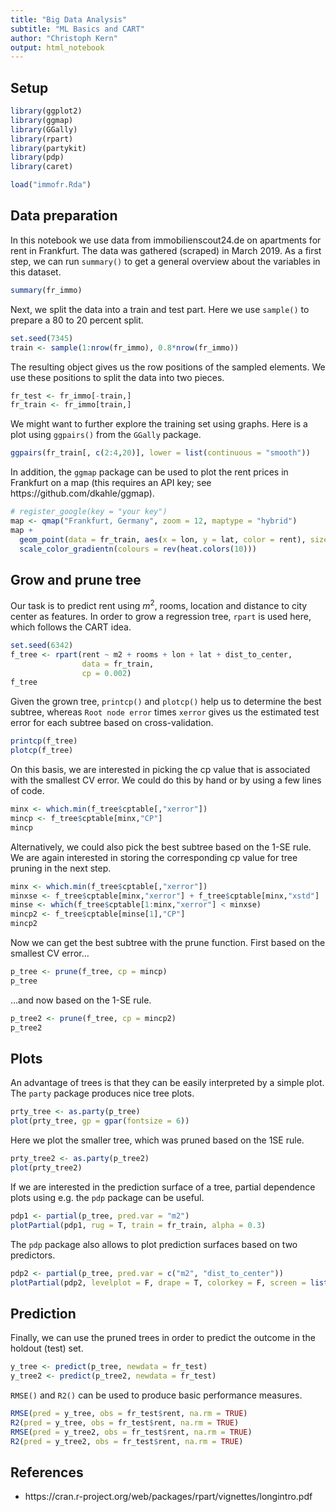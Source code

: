 ```yaml
---
title: "Big Data Analysis"
subtitle: "ML Basics and CART"
author: "Christoph Kern"
output: html_notebook
---
```


## Setup

```r
library(ggplot2)
library(ggmap)
library(GGally)
library(rpart)
library(partykit)
library(pdp)
library(caret)
```

```r
load("immofr.Rda")
```

## Data preparation

In this notebook we use data from immobilienscout24.de on apartments for rent in Frankfurt. The data was gathered (scraped) in March 2019. As a first step, we can run `summary()` to get a general overview about the variables in this dataset.

```r
summary(fr_immo)
```

Next, we split the data into a train and test part. Here we use `sample()` to prepare a 80 to 20 percent split.

```r
set.seed(7345)
train <- sample(1:nrow(fr_immo), 0.8*nrow(fr_immo))
```

The resulting object gives us the row positions of the sampled elements. We use these positions to split the data into two pieces.

```r
fr_test <- fr_immo[-train,]
fr_train <- fr_immo[train,]
```

We might want to further explore the training set using graphs. Here is a plot using `ggpairs()` from the `GGally` package.

```r
ggpairs(fr_train[, c(2:4,20)], lower = list(continuous = "smooth"))
```

In addition, the `ggmap` package can be used to plot the rent prices in Frankfurt on a map (this requires an API key; see https://github.com/dkahle/ggmap).

```r
# register_google(key = "your key")
map <- qmap("Frankfurt, Germany", zoom = 12, maptype = "hybrid")
map + 
  geom_point(data = fr_train, aes(x = lon, y = lat, color = rent), size = 2, alpha = 0.5) +
  scale_color_gradientn(colours = rev(heat.colors(10))) 
```

## Grow and prune tree

Our task is to predict rent using $m^2$, rooms, location and distance to city center as features. In order to grow a regression tree, `rpart` is used here, which follows the CART idea. 

```r
set.seed(6342)
f_tree <- rpart(rent ~ m2 + rooms + lon + lat + dist_to_center, 
                data = fr_train, 
                cp = 0.002)
f_tree
```

Given the grown tree, `printcp()` and `plotcp()` help us to determine the best subtree, whereas `Root node error` times `xerror` gives us the estimated test error for each subtree based on cross-validation. 

```r
printcp(f_tree)
plotcp(f_tree)
```

On this basis, we are interested in picking the cp value that is associated with the smallest CV error. We could do this by hand or by using a few lines of code.

```r
minx <- which.min(f_tree$cptable[,"xerror"])
mincp <- f_tree$cptable[minx,"CP"]
mincp
```

Alternatively, we could also pick the best subtree based on the 1-SE rule. We are again interested in storing the corresponding cp value for tree pruning in the next step.

```r
minx <- which.min(f_tree$cptable[,"xerror"])
minxse <- f_tree$cptable[minx,"xerror"] + f_tree$cptable[minx,"xstd"]
minse <- which(f_tree$cptable[1:minx,"xerror"] < minxse)
mincp2 <- f_tree$cptable[minse[1],"CP"]
mincp2
```

Now we can get the best subtree with the prune function. First based on the smallest CV error...

```r
p_tree <- prune(f_tree, cp = mincp)
p_tree
```

...and now based on the 1-SE rule.

```r
p_tree2 <- prune(f_tree, cp = mincp2)
p_tree2
```

## Plots

An advantage of trees is that they can be easily interpreted by a simple plot. The `party` package produces nice tree plots.

```r
prty_tree <- as.party(p_tree)
plot(prty_tree, gp = gpar(fontsize = 6))
```

Here we plot the smaller tree, which was pruned based on the 1SE rule. 

```r
prty_tree2 <- as.party(p_tree2)
plot(prty_tree2)
```

If we are interested in the prediction surface of a tree, partial dependence plots using e.g. the `pdp` package can be useful.

```r
pdp1 <- partial(p_tree, pred.var = "m2")
plotPartial(pdp1, rug = T, train = fr_train, alpha = 0.3)
```

The `pdp` package also allows to plot prediction surfaces based on two predictors.

```r
pdp2 <- partial(p_tree, pred.var = c("m2", "dist_to_center"))
plotPartial(pdp2, levelplot = F, drape = T, colorkey = F, screen = list(z = 40, x = -60))
```

## Prediction

Finally, we can use the pruned trees in order to predict the outcome in the holdout (test) set.

```r
y_tree <- predict(p_tree, newdata = fr_test)
y_tree2 <- predict(p_tree2, newdata = fr_test)
```

`RMSE()` and `R2()` can be used to produce basic performance measures.

```r
RMSE(pred = y_tree, obs = fr_test$rent, na.rm = TRUE)
R2(pred = y_tree, obs = fr_test$rent, na.rm = TRUE)
RMSE(pred = y_tree2, obs = fr_test$rent, na.rm = TRUE)
R2(pred = y_tree2, obs = fr_test$rent, na.rm = TRUE)
```

## References

* https://cran.r-project.org/web/packages/rpart/vignettes/longintro.pdf